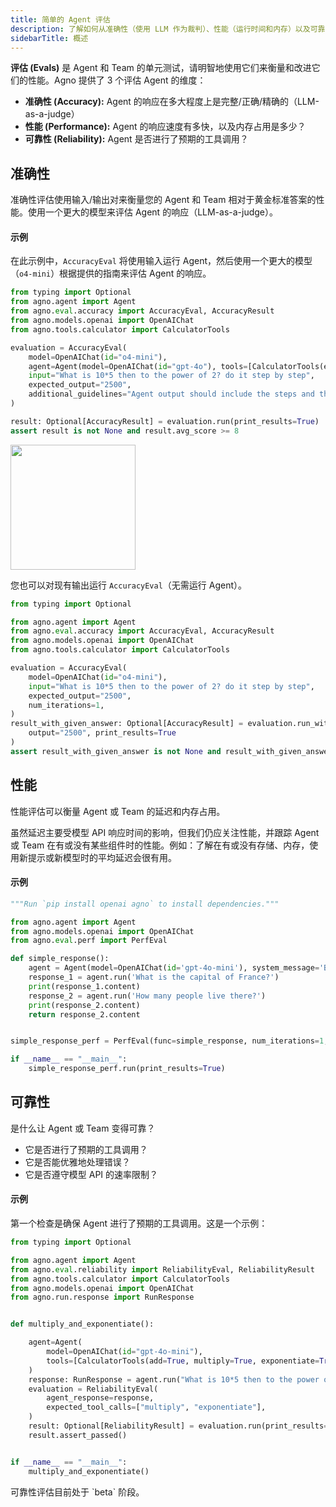 ```yaml
---
title: 简单的 Agent 评估
description: 了解如何从准确性（使用 LLM 作为裁判）、性能（运行时间和内存）以及可靠性（工具调用）三个关键维度来评估您的 Agent 和 Team。
sidebarTitle: 概述
---
```


**评估 (Evals)** 是 Agent 和 Team 的单元测试，请明智地使用它们来衡量和改进它们的性能。Agno 提供了 3 个评估 Agent 的维度：
- **准确性 (Accuracy):** Agent 的响应在多大程度上是完整/正确/精确的（LLM-as-a-judge）
- **性能 (Performance):** Agent 的响应速度有多快，以及内存占用是多少？
- **可靠性 (Reliability):** Agent 是否进行了预期的工具调用？

## 准确性

准确性评估使用输入/输出对来衡量您的 Agent 和 Team 相对于黄金标准答案的性能。使用一个更大的模型来评估 Agent 的响应（LLM-as-a-judge）。

#### 示例

在此示例中，`AccuracyEval` 将使用输入运行 Agent，然后使用一个更大的模型（`o4-mini`）根据提供的指南来评估 Agent 的响应。

```python calculate_accuracy.py
from typing import Optional
from agno.agent import Agent
from agno.eval.accuracy import AccuracyEval, AccuracyResult
from agno.models.openai import OpenAIChat
from agno.tools.calculator import CalculatorTools

evaluation = AccuracyEval(
    model=OpenAIChat(id="o4-mini"),
    agent=Agent(model=OpenAIChat(id="gpt-4o"), tools=[CalculatorTools(enable_all=True)]),
    input="What is 10*5 then to the power of 2? do it step by step",
    expected_output="2500",
    additional_guidelines="Agent output should include the steps and the final answer.",
)

result: Optional[AccuracyResult] = evaluation.run(print_results=True)
assert result is not None and result.avg_score >= 8
```

<Frame>
  <img
    height="200"
    src="/images/accuracy-eval-result.png"
    style={{ borderRadius: '8px' }}
  />
</Frame>

您也可以对现有输出运行 `AccuracyEval`（无需运行 Agent）。

```python accuracy_eval_with_output.py
from typing import Optional

from agno.agent import Agent
from agno.eval.accuracy import AccuracyEval, AccuracyResult
from agno.models.openai import OpenAIChat
from agno.tools.calculator import CalculatorTools

evaluation = AccuracyEval(
    model=OpenAIChat(id="o4-mini"),
    input="What is 10*5 then to the power of 2? do it step by step",
    expected_output="2500",
    num_iterations=1,
)
result_with_given_answer: Optional[AccuracyResult] = evaluation.run_with_output(
    output="2500", print_results=True
)
assert result_with_given_answer is not None and result_with_given_answer.avg_score >= 8
```

## 性能

性能评估可以衡量 Agent 或 Team 的延迟和内存占用。

<Note>
虽然延迟主要受模型 API 响应时间的影响，但我们仍应关注性能，并跟踪 Agent 或 Team 在有或没有某些组件时的性能。例如：了解在有或没有存储、内存，使用新提示或新模型时的平均延迟会很有用。
</Note>

#### 示例

```python storage_performance.py
"""Run `pip install openai agno` to install dependencies."""

from agno.agent import Agent
from agno.models.openai import OpenAIChat
from agno.eval.perf import PerfEval

def simple_response():
    agent = Agent(model=OpenAIChat(id='gpt-4o-mini'), system_message='Be concise, reply with one sentence.', add_history_to_messages=True)
    response_1 = agent.run('What is the capital of France?')
    print(response_1.content)
    response_2 = agent.run('How many people live there?')
    print(response_2.content)
    return response_2.content


simple_response_perf = PerfEval(func=simple_response, num_iterations=1, warmup_runs=0)

if __name__ == "__main__":
    simple_response_perf.run(print_results=True)
```

## 可靠性

是什么让 Agent 或 Team 变得可靠？

- 它是否进行了预期的工具调用？
- 它是否能优雅地处理错误？
- 它是否遵守模型 API 的速率限制？

#### 示例

第一个检查是确保 Agent 进行了预期的工具调用。这是一个示例：

```python reliability.py
from typing import Optional

from agno.agent import Agent
from agno.eval.reliability import ReliabilityEval, ReliabilityResult
from agno.tools.calculator import CalculatorTools
from agno.models.openai import OpenAIChat
from agno.run.response import RunResponse


def multiply_and_exponentiate():

    agent=Agent(
        model=OpenAIChat(id="gpt-4o-mini"),
        tools=[CalculatorTools(add=True, multiply=True, exponentiate=True)],
    )
    response: RunResponse = agent.run("What is 10*5 then to the power of 2? do it step by step")
    evaluation = ReliabilityEval(
        agent_response=response,
        expected_tool_calls=["multiply", "exponentiate"],
    )
    result: Optional[ReliabilityResult] = evaluation.run(print_results=True)
    result.assert_passed()


if __name__ == "__main__":
    multiply_and_exponentiate()
```

<Note>
可靠性评估目前处于 `beta` 阶段。
</Note>